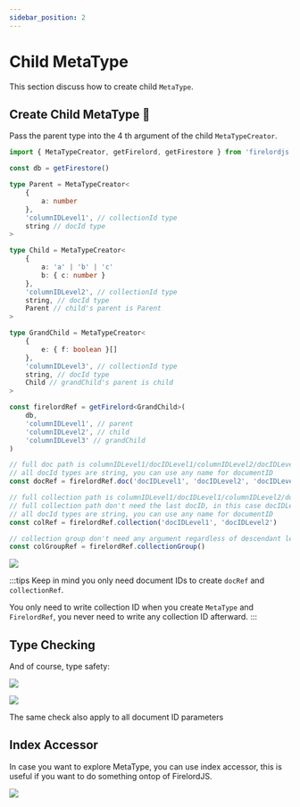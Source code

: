 ```yaml
---
sidebar_position: 2
---
```


# Child MetaType

This section discuss how to create child `MetaType`.


## Create Child MetaType 🦜

Pass the parent type into the 4 th argument of the child `MetaTypeCreator`.

```ts
import { MetaTypeCreator, getFirelord, getFirestore } from 'firelordjs'

const db = getFirestore()

type Parent = MetaTypeCreator<
	{
		a: number
	},
	'columnIDLevel1', // collectionId type
	string // docId type
>

type Child = MetaTypeCreator<
	{
		a: 'a' | 'b' | 'c'
		b: { c: number }
	},
	'columnIDLevel2', // collectionId type
	string, // docId type
	Parent // child's parent is Parent
>

type GrandChild = MetaTypeCreator<
	{
		e: { f: boolean }[]
	},
	'columnIDLevel3', // collectionId type
	string, // docId type
	Child // grandChild's parent is child
>

const firelordRef = getFirelord<GrandChild>(
	db,
	'columnIDLevel1', // parent
	'columnIDLevel2', // child
	'columnIDLevel3' // grandChild
)

// full doc path is columnIDLevel1/docIDLevel1/columnIDLevel2/docIDLevel2/columnIDLevel3/docIDLevel3
// all docId types are string, you can use any name for documentID
const docRef = firelordRef.doc('docIDLevel1', 'docIDLevel2', 'docIDLevel3')

// full collection path is columnIDLevel1/docIDLevel1/columnIDLevel2/docIDLevel2/columnIDLevel3
// full collection path don't need the last docID, in this case docIDLevel3
// all docId types are string, you can use any name for documentID
const colRef = firelordRef.collection('docIDLevel1', 'docIDLevel2')

// collection group don't need any argument regardless of descendant level.
const colGroupRef = firelordRef.collectionGroup()
```

<Image
	src="https://github.com/tylim88/FirelordJSDoc/blob/main/static/firelordv2/metaType1.png?raw=true"
	text="relations"
/>

:::tips
Keep in mind you only need document IDs to create `docRef` and `collectionRef`.

You only need to write collection ID when you create `MetaType` and `FirelordRef`, you never need to write any collection ID afterward.
:::

## Type Checking

And of course, type safety:

<Image
	src="https://github.com/tylim88/FirelordJSDoc/blob/main/static/firelordv2/metaType2.png?raw=true"
	text="Unknown collection ID trigger type error"
/>

<Image
	src="https://github.com/tylim88/FirelordJSDoc/blob/main/static/firelordv2/metaType3.png?raw=true"
	text="Missing collection ID trigger type error"
/>

The same check also apply to all document ID parameters

## Index Accessor

In case you want to explore MetaType, you can use index accessor, this is useful if you want to do something ontop of FirelordJS.

<Image
	src="https://github.com/tylim88/FirelordJSDoc/blob/main/static/firelordv2/metaType4.png?raw=true"
	text="Explore MetaType with index accessor."
/>

